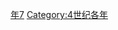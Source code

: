 {{Catnav|頁面分類|历史|歷史時代|年|4世纪各年}}

{{catmore}}

[[Category:360年代|年7]]
[[Category:4世纪各年|Category:4世纪各年]]